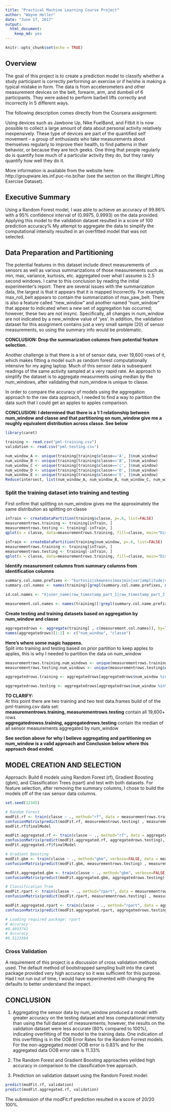 ```yaml
---
title: "Practical Machine Learning Course Project"
author: "Wayne Heller"
date: "June 17, 2017"
output: 
  html_document: 
    keep_md: yes
---
```


```r
knitr::opts_chunk$set(echo = TRUE)
```
## Overview
The goal of this project is to create a prediction model to classify whether a study participant is correctly performing an exercise or if he/she is making a typical mistake in form.   The data is from accelerometers and other measurement devices on the belt, forearm, arm, and dumbell of 6 participants. They were asked to perform barbell lifts correctly and incorrectly in 5 different ways. 

The following description comes directly from the Coursera assignment:  

Using devices such as Jawbone Up, Nike FuelBand, and Fitbit it is now possible to collect a large amount of data about personal activity relatively inexpensively. These type of devices are part of the quantified self movement – a group of enthusiasts who take measurements about themselves regularly to improve their health, to find patterns in their behavior, or because they are tech geeks. One thing that people regularly do is quantify how much of a particular activity they do, but they rarely quantify how well they do it.  

More information is available from the website here: http://groupware.les.inf.puc-rio.br/har (see the section on the Weight Lifting Exercise Dataset).

## Executive Summary
Using a Random Forest model, I was able to achieve an accuracy of 99.86% with a 95% confidence interval of (0.9975, 0.9993) on the data provided.  Applying this model to the validation dataset resulted in a score of 100 prediction accuracy%  My attempt to aggregate the data to simplify the computational intensity resulted in an overfitted model that was not selected.

## Data Preparation and Partitioning
The potential features in this dataset include direct measurements of sensors as well as various summarizations of those measurements such as min, max, variance, kurtosis, etc. aggregated over what I assume is 2.5 second windows.  I came to this conclusion by reading the initial experimenter's report.  There are several issues with the summarization data, the largest is that it appears that it is mapped incorrectly.  For example, max_roll_belt appears to contain the summarization of max_yaw_belt.  There is also a feature called "new_window" and another named "num_window" that appear to indicated when a new set of aggregation has occurred; however, these two are not insync.  Specifically, all changes in num_window are not indicated by a new_window value of 'yes'.  In addition, the validation dataset for this assignment contains just a very small sample (20) of sensor measurements, so using the summary info would be problematic.  

**CONCLUSION: Drop the summarization columns from potential feature selection.**  

Another challenge is that there is a lot of sensor data, over 19,600 rows of it, which makes fitting a model such as random forest computationally intensive for my aging laptop.  Much of this sensor data is subsequent readings of the same activity sampled at a very rapid rate.  An approach to simplify the dataset is to aggregate measurments using median by the num_windows, after validating that num_window is unique to classe.  

In order to compare the accuracy of models using the aggregation approach to the raw data approach, I needed to find a way to partition the data such that I could get an apples to apples comparison.  

**CONCLUSION: I determined that there is a 1:1 relationship between num_window and classe and that partitioning on num_window give me a roughly equivalent distribution across classe.  See below** 

```r
library(caret)

training <- read.csv("pml-training.csv")
validation <- read.csv("pml-testing.csv")

```

``` r
num_window_A <- unique(training[training$classe=='A', ]$num_window)
num_window_B <- unique(training[training$classe=='B', ]$num_window)
num_window_C <- unique(training[training$classe=='c', ]$num_window)
num_window_D <- unique(training[training$classe=='D', ]$num_window)
num_window_E <- unique(training[training$classe=='E', ]$num_window)
Reduce(intersect, list(num_window_A, num_window_B, num_window_C, num_window_D, num_window_E))
```

### Split the training dataset into training and testing

First onfirm that splitting on num_window gives me the approximately the same distribution as splitting on classe

``` r
inTrain <- createDataPartition(training$classe, p=.6, list=FALSE)
measurementrows.training <- training[inTrain, ]
measurementrows.testing <- training[-inTrain, ]
qplot(x = classe, data=measurementrows.training, fill=classe, main="Distribution of Classe When Partitioning By classe")

inTrain <- createDataPartition(training$num_window, p=.6, list=FALSE)
measurementrows.training <- training[inTrain, ]
measurementrows.testing <- training[-inTrain, ]
qplot(x = classe, data=measurementrows.training, fill=classe, main="Distribution of Classe When Partitioning By num_window")

```

**Identify measurement columns from summary columns from identification columns**

``` r
summary.col.name.prefixes <- "kurtosis|skewness|max|min|var|amplitude|var|avg|stddev"
summary.col.names <- names(training)[grepl(summary.col.name.prefixes, names(training))]

id.col.names <- "X|user_name|raw_timestamp_part_1|raw_timestamp_part_2|cvtd_timestamp|new_window|num_window|classe"

measurement.col.names <- names(training)[!grepl(summary.col.name.prefixes, names(training)) & !grepl(id.col.names, names(training))]
```

**Create testing and training datasets based on aggregation by num_window and classe**

``` r
aggregatedrows <- aggregate(training[ , c(measurement.col.names)], by=list(training$num_window, training$classe), FUN = median, na.rm=TRUE)
names(aggregatedrows)[1:2] <- c("num_window", "classe")
```

**Here's where some magic happens.**  
Split into training and testing based on prior partition to keep apples to apples, this is why I needed to partition the data on num_window

``` r
measurementrows.training.num_windows <- unique(measurementrows.training$num_window)
measurementrows.testing.num_windows <- unique(measurementrows.testing$num_window)

aggregatedrows.training <- aggregatedrows[aggregatedrows$num_window %in% measurementrows.training.num_windows , ]

aggregatedrows.testing <- aggregatedrows[aggregatedrows$num_window %in% measurementrows.testing.num_windows, ]

```

**TO CLARIFY:  **  
At this point there are two training and two test data.frames build of of the pml-training.csv data set:  
**measurementrows.training, measurementrows.testing** contain all 19,600+ rows  
**aggregatedrowss.training, aggregatedrows.testing** contain the median of all sensor measurements aggregated by num_window  

**See section above for why I believe aggregating and partitioning on num_window is a valid approach and Conclusion below where this approach dead ended.**

## MODEL CREATION AND SELECTION
Approach: Build 6 models using Random Forest (rf), Gradient Boosting (gbm), and Classification Trees (rpart) and test with both datasets.  For feature selection, after removing the summary columns, I chose to build the models off of the raw sensor data columns.

```r
set.seed(12345)

# Random Forest
modFit.rf <- train(classe ~ ., method="rf", data = measurementrows.training[, c("classe", measurement.col.names)])
confusionMatrix(predict(modFit.rf, measurementrows.testing) , measurementrows.testing$classe)$overall[1]
modFit.rf$finalModel

modFit.aggregated.rf <- train(classe ~ ., method="rf", data = aggregatedrows.training[, c("classe", measurement.col.names)])
confusionMatrix(predict(modFit.aggregated.rf, aggregatedrows.testing), aggregatedrows.testing$classe)$overall[1]
modFit.aggregated.rf$finalModel

# Gradient Boosting
modFit.gbm <- train(classe ~ ., method="gbm", verbose=FALSE, data = measurementrows.training[, c("classe", measurement.col.names)])
confusionMatrix(predict(modFit.gbm, measurementrows.testing) , measurementrows.testing$classe)$overall[1]

modFit.aggregated.gbm <- train(classe ~ ., method="gbm", verbose=FALSE, data = aggregatedrows.training[, c("classe", measurement.col.names)])
confusionMatrix(predict(modFit.aggregated.gbm, aggregatedrows.testing) , aggregatedrows.testing$classe)$overall[1]

# Classification Tree
modFit.rpart <- train(classe ~ ., method="rpart", data = measurementrows.training[, c("classe", measurement.col.names)])
confusionMatrix(predict(modFit.rpart, measurementrows.testing) , measurementrows.testing$classe)$overall[1]

modFit.aggregated.rpart <- train(classe ~ ., method="rpart", data = aggregatedrows.training[, c("classe", measurement.col.names)])
confusionMatrix(predict(modFit.aggregated.rpart, aggregatedrows.testing) , aggregatedrows.testing$classe)$overall[1]

# Loading required package: rpart
# Accuracy 
#0.4933741 
# Accuracy 
#0.5123384
```
### Cross Validation
A requirement of this project is a discussion of cross validation methods used.  The default method of bootstrapped sampling built into the caret package provided very high accuracy so it was sufficient for this purpose.  Had I not run out of time, I would have experimented with changing the defaults to better understand the impact.

## CONCLUSION
1) Aggregating the sensor data by num_window produced a model with greater accuracy on the testing dataset and less computational intensity than using the full dataset of measurements; however, the results on the validation dataset were less accurate (80% compared to 100%), indicating overfitting of the model to the training data.  One indication of this overfitting is in the OOB Error Rates for the Random Forrest models.  For the non-aggregated model OOB error is 0.83% and for the aggregated data OOB error rate is 11.33%

2) The Random Forest and Gradient Boosting approaches yeilded high accuracy in comparison to the classification tree approach.  

3) Prediction on validation dataset using the Random Forest model:
```r
predict(modFit.rf, validation)
predict(modFit.aggregated.rf, validation)
```

The submission of the modFit.rf prediction resulted in a score of 20/20 100%.